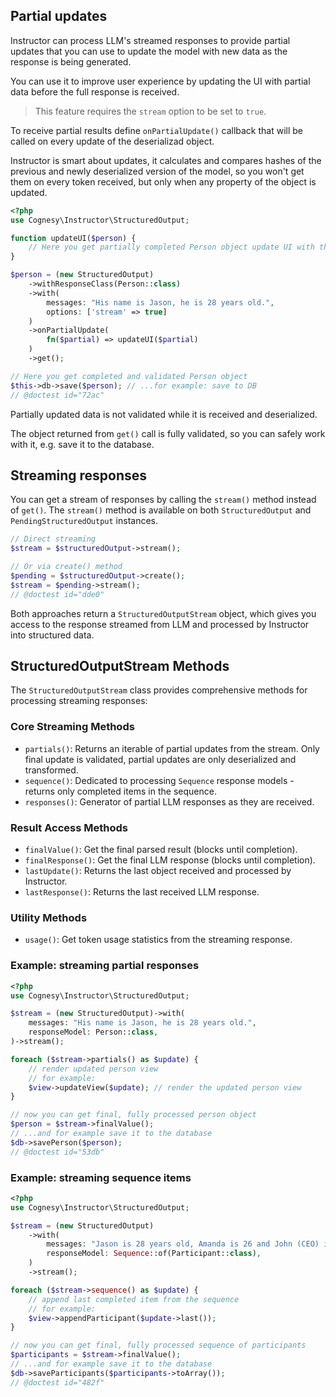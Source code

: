 ## Partial updates

Instructor can process LLM's streamed responses to provide partial updates that you
can use to update the model with new data as the response is being generated.

You can use it to improve user experience by updating the UI with partial data before
the full response is received.

> This feature requires the `stream` option to be set to `true`.

To receive partial results define `onPartialUpdate()` callback that will be called
on every update of the deserializad object.

Instructor is smart about updates, it calculates and compares hashes of the previous
and newly deserialized version of the model, so you won't get them on every token
received, but only when any property of the object is updated.


```php
<?php
use Cognesy\Instructor\StructuredOutput;

function updateUI($person) {
    // Here you get partially completed Person object update UI with the partial result
}

$person = (new StructuredOutput)
    ->withResponseClass(Person::class)
    ->with(
        messages: "His name is Jason, he is 28 years old.",
        options: ['stream' => true]
    )
    ->onPartialUpdate(
        fn($partial) => updateUI($partial)
    )
    ->get();

// Here you get completed and validated Person object
$this->db->save($person); // ...for example: save to DB
// @doctest id="72ac"
```

Partially updated data is not validated while it is received and deserialized.

The object returned from `get()` call is fully validated, so you can safely work
with it, e.g. save it to the database.



## Streaming responses

You can get a stream of responses by calling the `stream()` method instead of `get()`. The `stream()` method is available on both `StructuredOutput` and `PendingStructuredOutput` instances.

```php
// Direct streaming
$stream = $structuredOutput->stream();

// Or via create() method
$pending = $structuredOutput->create();
$stream = $pending->stream();
// @doctest id="dde0"
```

Both approaches return a `StructuredOutputStream` object, which gives you access to the response streamed from LLM and processed by Instructor into structured data.

## StructuredOutputStream Methods

The `StructuredOutputStream` class provides comprehensive methods for processing streaming responses:

### Core Streaming Methods
- `partials()`: Returns an iterable of partial updates from the stream. Only final update is validated, partial updates are only deserialized and transformed.
- `sequence()`: Dedicated to processing `Sequence` response models - returns only completed items in the sequence.
- `responses()`: Generator of partial LLM responses as they are received.

### Result Access Methods
- `finalValue()`: Get the final parsed result (blocks until completion).
- `finalResponse()`: Get the final LLM response (blocks until completion).
- `lastUpdate()`: Returns the last object received and processed by Instructor.
- `lastResponse()`: Returns the last received LLM response.

### Utility Methods
- `usage()`: Get token usage statistics from the streaming response.


### Example: streaming partial responses

```php
<?php
use Cognesy\Instructor\StructuredOutput;

$stream = (new StructuredOutput)->with(
    messages: "His name is Jason, he is 28 years old.",
    responseModel: Person::class,
)->stream();

foreach ($stream->partials() as $update) {
    // render updated person view
    // for example:
    $view->updateView($update); // render the updated person view
}

// now you can get final, fully processed person object
$person = $stream->finalValue();
// ...and for example save it to the database
$db->savePerson($person);
// @doctest id="53db"
```


### Example: streaming sequence items

```php
<?php
use Cognesy\Instructor\StructuredOutput;

$stream = (new StructuredOutput)
    ->with(
        messages: "Jason is 28 years old, Amanda is 26 and John (CEO) is 40.",
        responseModel: Sequence::of(Participant::class),
    )
    ->stream();

foreach ($stream->sequence() as $update) {
    // append last completed item from the sequence
    // for example:
    $view->appendParticipant($update->last());
}

// now you can get final, fully processed sequence of participants
$participants = $stream->finalValue();
// ...and for example save it to the database
$db->saveParticipants($participants->toArray());
// @doctest id="482f"
```
